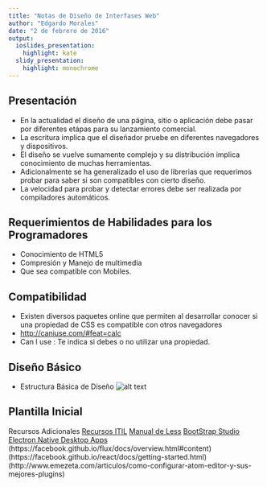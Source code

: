 ```yaml
---
title: "Notas de Diseño de Interfases Web"
author: "Edgardo Morales"
date: "2 de febrero de 2016"
output:
  ioslides_presentation:
    highlight: kate
  slidy_presentation:
    highlight: monochrome
---
```


## Presentación

- En la actualidad el diseño de una página, sitio o aplicación debe pasar por diferentes etápas para su lanzamiento comercial.
- La escritura  implica que el diseñador pruebe en diferentes navegadores y dispositivos.
- El diseño se vuelve sumamente complejo y su distribución implica conocimiento de muchas herramientas.
- Adicionalmente se ha generalizado el uso de librerias que requerimos probar para saber si son compatibles con cierto diseño.
- La velocidad para probar y detectar errores debe ser realizada por compiladores automáticos.


## Requerimientos de Habilidades para los Programadores

- Conocimiento de HTML5
- Compresión y Manejo de multimedia
- Que sea compatible con Mobiles.

## Compatibilidad
- Existen diversos paquetes online que permiten al desarrollar conocer si una propiedad de CSS es compatible con otros navegadores
- <http://caniuse.com/#feat=calc>
- Can I use : Te indica si debes o no utilizar una propiedad.

## Diseño Básico
- Estructura Básica de Diseño
![alt text](figures/Imagen1.png)

## Plantilla Inicial
Recursos Adicionales 
[Recursos ITIL](http://wiki.en.it-processmaps.com/index.php/ITIL-Checklists)
[Manual de Less]()
[BootStrap Studio](https://bootstrapstudio.io/)
[Electron Native Desktop Apps](http://electron.atom.io/)
(https://facebook.github.io/flux/docs/overview.html#content)
(https://facebook.github.io/react/docs/getting-started.html)
(http://www.emezeta.com/articulos/como-configurar-atom-editor-y-sus-mejores-plugins)